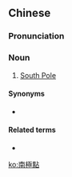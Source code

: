 {{also|南极点|南極点}}
==Chinese==
{{zh-forms|s=南极点|type=12}}

===Pronunciation===
{{zh-pron
|m=Nánjídiǎn
|cat=n
}}

===Noun===
{{zh-noun}}

# [[South Pole]]

====Synonyms====
* {{zh-l|南極}}

====Related terms====
* {{zh-l|北極點}}

[[ko:南極點]]